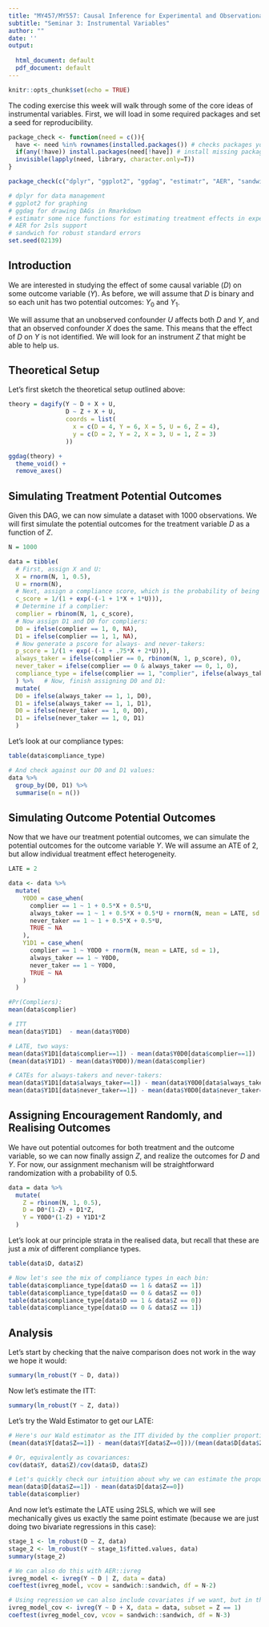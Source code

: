 ---
title: "MY457/MY557: Causal Inference for Experimental and Observational Studies"
subtitle: "Seminar 3: Instrumental Variables"
author: ""
date: ''
output:
  
  html_document: default
  pdf_document: default
---

```{r setup, include=FALSE}
knitr::opts_chunk$set(echo = TRUE)
```

The coding exercise this week will walk through some of the core ideas of instrumental variables. First, we will load in some required packages and set a seed for reproducibility.

```{r setup,message=FALSE,warning=FALSE}
package_check <- function(need = c()){
  have <- need %in% rownames(installed.packages()) # checks packages you have
  if(any(!have)) install.packages(need[!have]) # install missing packages
  invisible(lapply(need, library, character.only=T))
}

package_check(c("dplyr", "ggplot2", "ggdag", "estimatr", "AER", "sandwich", "lmtest"))

# dplyr for data management
# ggplot2 for graphing
# ggdag for drawing DAGs in Rmarkdown
# estimatr some nice functions for estimating treatment effects in experimental settings
# AER for 2sls support
# sandwich for robust standard errors
set.seed(02139)
```

## Introduction

We are interested in studying the effect of some causal variable ($D$) on some outcome variable ($Y$). As before, we will assume that $D$ is binary and so each unit has two potential outcomes: $Y_{0}$ and $Y_{1}$.

We will assume that an unobserved confounder $U$ affects both $D$ and $Y$, and that an observed confounder $X$ does the same. This means that the effect of $D$ on $Y$ is not identified. We will look for an instrument $Z$ that might be able to help us.

## Theoretical Setup

Let's first sketch the theoretical setup outlined above:

```{r theoretical_dag}
theory = dagify(Y ~ D + X + U, 
                D ~ Z + X + U,
                coords = list(
                  x = c(D = 4, Y = 6, X = 5, U = 6, Z = 4), 
                  y = c(D = 2, Y = 2, X = 3, U = 1, Z = 3)
                ))

ggdag(theory) + 
  theme_void() +
  remove_axes()
```

## Simulating Treatment Potential Outcomes

Given this DAG, we can now simulate a dataset with 1000 observations.  We will first simulate the potential outcomes for the treatment variable $D$ as a function of $Z$.

```{r generate_treatment_po}
N = 1000

data = tibble(
  # First, assign X and U:
  X = rnorm(N, 1, 0.5),
  U = rnorm(N), 
  # Next, assign a compliance score, which is the probability of being a complier (depending on X and U):
  c_score = 1/(1 + exp(-(-1 + 1*X + 1*U))),
  # Determine if a complier:
  complier = rbinom(N, 1, c_score),
  # Now assign D1 and D0 for compliers:
  D0 = ifelse(complier == 1, 0, NA),
  D1 = ifelse(complier == 1, 1, NA),
  # Now generate a pscore for always- and never-takers:
  p_score = 1/(1 + exp(-(-1 + .75*X + 2*U))),
  always_taker = ifelse(complier == 0, rbinom(N, 1, p_score), 0),
  never_taker = ifelse(complier == 0 & always_taker == 0, 1, 0),
  compliance_type = ifelse(complier == 1, "complier", ifelse(always_taker == 1, "always_taker", "never_taker"))
  ) %>%   # Now, finish assigning D0 and D1:
  mutate(
  D0 = ifelse(always_taker == 1, 1, D0),
  D1 = ifelse(always_taker == 1, 1, D1),
  D0 = ifelse(never_taker == 1, 0, D0),
  D1 = ifelse(never_taker == 1, 0, D1)
  )

```

Let's look at our compliance types: 

```{r compliance_types}
table(data$compliance_type)

# And check against our D0 and D1 values:
data %>%
  group_by(D0, D1) %>%
  summarise(n = n())

```

## Simulating Outcome Potential Outcomes

Now that we have our treatment potential outcomes, we can simulate the potential outcomes for the outcome variable $Y$. We will assume an ATE of 2, but allow individual treatment effect heterogeneity.

```{r generate_outcome_po}
LATE = 2

data <- data %>%
  mutate(
    Y0D0 = case_when(
      complier == 1 ~ 1 + 0.5*X + 0.5*U,
      always_taker == 1 ~ 1 + 0.5*X + 0.5*U + rnorm(N, mean = LATE, sd = 1),
      never_taker == 1 ~ 1 + 0.5*X + 0.5*U,
      TRUE ~ NA
    ),
    Y1D1 = case_when(
      complier == 1 ~ Y0D0 + rnorm(N, mean = LATE, sd = 1),
      always_taker == 1 ~ Y0D0, 
      never_taker == 1 ~ Y0D0,
      TRUE ~ NA
    )
  )

#Pr(Compliers): 
mean(data$complier)

# ITT
mean(data$Y1D1)  - mean(data$Y0D0)

# LATE, two ways:
mean(data$Y1D1[data$complier==1]) - mean(data$Y0D0[data$complier==1])
(mean(data$Y1D1) - mean(data$Y0D0))/mean(data$complier)

# CATEs for always-takers and never-takers:
mean(data$Y1D1[data$always_taker==1]) - mean(data$Y0D0[data$always_taker==1])
mean(data$Y1D1[data$never_taker==1]) - mean(data$Y0D0[data$never_taker==1])
```

## Assigning Encouragement Randomly, and Realising Outcomes

We have out potential outcomes for both treatment and the outcome variable, so we can now finally assign $Z$, and realize the outcomes for $D$ and $Y$. For now, our assignment mechanism will be straightforward randomization with a probability of 0.5.

```{r assign_encouragement}
data = data %>%
  mutate(
    Z = rbinom(N, 1, 0.5),
    D = D0*(1-Z) + D1*Z,
    Y = Y0D0*(1-Z) + Y1D1*Z
  )
```

Let's look at our principle strata in the realised data, but recall that these are just a _mix_ of different compliance types.

```{r principle_strata}
table(data$D, data$Z)

# Now let's see the mix of compliance types in each bin:
table(data$compliance_type[data$D == 1 & data$Z == 1])
table(data$compliance_type[data$D == 0 & data$Z == 0])
table(data$compliance_type[data$D == 1 & data$Z == 0])
table(data$compliance_type[data$D == 0 & data$Z == 1])
```

## Analysis

Let's start by checking that the naive comparison does not work in the way we hope it would:

```{r naive_analysis}
summary(lm_robust(Y ~ D, data))

```

Now let's estimate the ITT:

```{r itt_estimate}
summary(lm_robust(Y ~ Z, data))

```

Let's try the Wald Estimator to get our LATE: 

```{r wald_estimator}
# Here's our Wald estimator as the ITT divided by the complier proportion
(mean(data$Y[data$Z==1]) - mean(data$Y[data$Z==0]))/(mean(data$D[data$Z==1]) - mean(data$D[data$Z==0]))

# Or, equivalently as covariances:
cov(data$Y, data$Z)/cov(data$D, data$Z)

# Let's quickly check our intuition about why we can estimate the proportion of compliers as the difference-in-means:
mean(data$D[data$Z==1]) - mean(data$D[data$Z==0])
table(data$complier)

```

And now let's estimate the LATE using 2SLS, which we will see mechanically gives us exactly the same point estimate (because we are just doing two bivariate regressions in this case):

```{r 2sls_estimator}
stage_1 <- lm_robust(D ~ Z, data)
stage_2 <- lm_robust(Y ~ stage_1$fitted.values, data)
summary(stage_2)

# We can also do this with AER::ivreg
ivreg_model <- ivreg(Y ~ D | Z, data = data)
coeftest(ivreg_model, vcov = sandwich::sandwich, df = N-2)

# Using regression we can also include covariates if we want, but in this case that might not be a good idea!
ivreg_model_cov <- ivreg(Y ~ D + X, data = data, subset = Z == 1)
coeftest(ivreg_model_cov, vcov = sandwich::sandwich, df = N-3)

```
